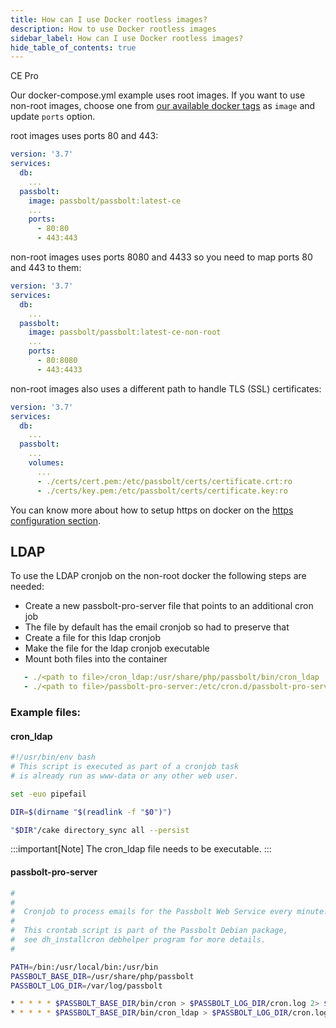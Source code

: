 ```yaml
---
title: How can I use Docker rootless images?
description: How to use Docker rootless images
sidebar_label: How can I use Docker rootless images?
hide_table_of_contents: true
---
```



<div style={{display: "flex", gap: "1rem"}}>
  <Chips link="https://www.passbolt.com/ce/docker" isUnderMainTitle={true}>CE</Chips>
  <Chips link="https://www.passbolt.com/pricing/pro" isUnderMainTitle={true}>Pro</Chips>
</div>

Our docker-compose.yml example uses root images. If you want to use non-root images, choose one from [our available docker tags](https://hub.docker.com/r/passbolt/passbolt/tags?name=non-root) as `image` and update `ports` option.

root images uses ports 80 and 443:
```yaml
version: '3.7'
services:
  db:
    ...
  passbolt:
    image: passbolt/passbolt:latest-ce
    ...
    ports:
      - 80:80
      - 443:443
```
non-root images uses ports 8080 and 4433 so you need to map ports 80 and 443 to them:
```yaml
version: '3.7'
services:
  db:
    ...
  passbolt:
    image: passbolt/passbolt:latest-ce-non-root
    ...
    ports:
      - 80:8080
      - 443:4433
```
non-root images also uses a different path to handle TLS (SSL) certificates:
```yaml
version: '3.7'
services:
  db:
    ...
  passbolt:
    ...
    volumes:
      ...
      - ./certs/cert.pem:/etc/passbolt/certs/certificate.crt:ro
      - ./certs/key.pem:/etc/passbolt/certs/certificate.key:ro
```
You can know more about how to setup https on docker on the [https configuration section](/hosting/configure/https/).


## LDAP
To use the LDAP cronjob on the non-root docker the following steps are needed:
- Create a new passbolt-pro-server file that points to an additional cron job
- The file by default has the email cronjob so had to preserve that
- Create a file for this ldap cronjob
- Make the file for the ldap cronjob executable
- Mount both files into the container
```yaml
   - ./<path to file>/cron_ldap:/usr/share/php/passbolt/bin/cron_ldap
   - ./<path to file>/passbolt-pro-server:/etc/cron.d/passbolt-pro-server
```
### Example files:
#### cron_ldap
```bash
#!/usr/bin/env bash
# This script is executed as part of a cronjob task
# is already run as www-data or any other web user.

set -euo pipefail

DIR=$(dirname "$(readlink -f "$0")")

"$DIR"/cake directory_sync all --persist
```
:::important[Note]
The cron_ldap file needs to be executable.
:::

#### passbolt-pro-server
```bash
#
#
#  Cronjob to process emails for the Passbolt Web Service every minute.
#
#  This crontab script is part of the Passbolt Debian package,
#  see dh_installcron debhelper program for more details.
#

PATH=/bin:/usr/local/bin:/usr/bin
PASSBOLT_BASE_DIR=/usr/share/php/passbolt
PASSBOLT_LOG_DIR=/var/log/passbolt

* * * * * $PASSBOLT_BASE_DIR/bin/cron > $PASSBOLT_LOG_DIR/cron.log 2> $PASSBOLT_LOG_DIR/cron-error.log
* * * * * $PASSBOLT_BASE_DIR/bin/cron_ldap > $PASSBOLT_LOG_DIR/cron.log 2> $PASSBOLT_LOG_DIR/cron-error.log
```
